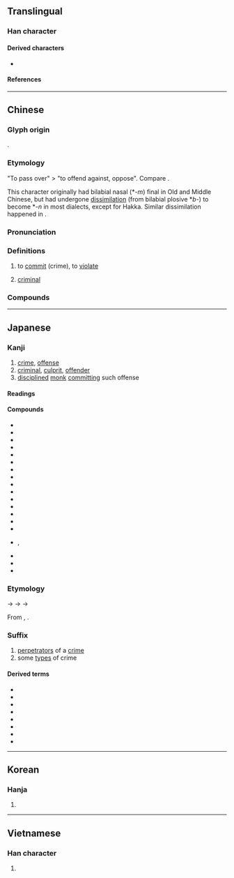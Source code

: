 {{character info}}
==Translingual==

===Han character===
{{Han char|rn=94|rad=犬|as=02|sn=5|four=47212|canj=KHSU|ids=⿰犭㔾}}

====Derived characters====
* {{l|mul|[[𠱍]], [[𣳜]]}}

====References====
{{Han ref|kx=0706.020|dkj=20238|dj=1118.170|hdz=21331.080|uh=72AF}}

----

==Chinese==
{{zh-forms}}

===Glyph origin===
{{Han etym}}
{{Han compound|犬|𢎘|ls=psc|c1=s|c2=p}}.

===Etymology===
"To pass over" > "to offend against, oppose". Compare {{zh-l|*氾}}.

This character originally had bilabial nasal (*-''m'') final in Old and Middle Chinese, but had undergone [[dissimilation]] (from bilabial plosive *''b''-) to become *-''n'' in most dialects, except for Hakka. Similar dissimilation happened in {{zh-l|*帆}}.

===Pronunciation===
{{zh-pron
|m=fàn
|m-s=
|dg=фан3
|c=faan6,faan6-2
|c_note=faan6-2 - noun only
|g=fan5
|h=pfs=fam;gd=fam4
|j=fan3
|mb=huāng
|md=huâng
|mn=qz:hoǎn/tw,xm,zz:hoān
|mn-t=huang6/huam6
|mn-t_note=huang6 - Shantou; huam6 - Chaozhou
|w=3ve
|x=fan5/fan4
|x_note=fan5 - vernacular; fan4 - literary
|mc=y
|oc=y
|cat=v,n
}}

===Definitions===
{{zh-hanzi}}

# to [[commit]] (crime), to [[violate]]
#: {{zh-x|犯罪|to '''commit''' crime}}
# [[criminal]]
#: {{zh-x|罪犯|'''criminal'''}}
#: {{zh-x|俾 個 犯{faan6-2} 走甩 咗 呀！|The '''criminal''' ran loose!|C}}

===Compounds===
{{zh-der|犯上|犯上作亂|犯不著|犯人|犯傻|犯勁|犯得上|犯得著|犯愁|犯意|犯戒|犯案|犯毒|犯法|犯渾|犯病|犯罪|犯罪團伙|犯罪學|犯罪現場|犯罪者|犯罪行為|犯罪集團|犯規|犯錯|犯難|主犯|互不侵犯|侵犯|偶犯|傾巢來犯|兇犯|共犯|再犯|冒犯|刑事犯|初犯|同案犯|囚犯|女犯|嫌犯|嫌疑犯|少年犯|從犯|性侵犯|戰犯|政治犯|明知故犯|殺人犯|流竄犯|現行犯|甲級戰犯|疑犯|秋毫無犯|竄犯|累犯|縱火犯|罪犯|脅從犯|良心犯|要犯|觸犯|越獄犯|逃犯|連續犯|進犯|過犯|違犯|重犯|來犯|不犯|單行犯|冒險犯難|再犯率|匪犯|內犯|惱犯|慣犯|各不相犯|原犯|干犯|共犯罪|慣行犯|子犯|不犯著|不是風犯|干名犯義|常業犯|作為犯|性犯罪|作姦犯科|凶犯|凜然難犯|不犯尋思|不作為犯|不犯王法|人犯|作奸犯科|前科犯|少年犯罪|共同正犯|犯顏|犯相|犯刺兒|犯夜|投手犯規|秋毫不犯|犯的上|瀆犯|犯鱗|犯款|犯不是|沖犯|教唆犯|未遂犯|犯忌諱|犯關排闥|犯疑|未決犯|犯牙兒|監犯|智能犯罪|犯調|犯罪率|有犯無隱|犯事|戰犯法庭|犯蹕|犯對|犯科|犯牛勁|犯歲|打牙犯嘴|知法犯法|犯言|犯拙|眾怒難犯|真贓實犯|犯奸|盜犯|既遂犯|犯由|暴力犯罪|白領犯罪|犯賤|犯顏苦諫|犯順|犯過|犯諱|犯舌|犯節氣|犯禁|犯法違理|犯忌|犯境|犯土|犯不上|犯惡|牽連犯|犯脾氣|真兇實犯|正犯|欽犯|犯潮|故犯|毫毛不犯|犯闕|犯而不校|技術犯規|行政犯|逆天犯順|竊犯|經濟犯罪|虞犯少年|賭犯|陵犯|認犯頭|麻犯|過贓犯法|通緝犯|調犯|首犯|軍事犯|間接正犯|觸禁犯忌|衝犯|舅犯}}

{{zh-cat|Elementary}}

----

==Japanese==

===Kanji===
{{ja-kanji|grade=5|rs=犬02}}

# [[crime]], [[offense]]
# [[criminal]], [[culprit]], [[offender]]
# [[discipline]]d [[monk]] [[commit]]ting such offense

====Readings====
{{ja-readings
|goon=ぼん<ぼん<ぼむ
|kanon=はん<はん<はむ
|kun=おか-す<をか-す
}}

====Compounds====
{{der-top|Compounds}}
* {{ja-r|犯意|はんい}}
* {{ja-r|犯行|はんこう}}
* {{ja-r|犯罪|はんざい}}
* {{ja-r|犯人|はんにん}}
* {{ja-r|違犯|いはん}}
* {{ja-r|共犯|きょうはん}}
* {{ja-r|再犯|さいはん}}
* {{ja-r|事犯|じはん}}
* {{ja-r|主犯|しゅはん}}
* {{ja-r|従犯|じゅうはん}}
* {{ja-r|初犯|しょはん}}
* {{ja-r|侵犯|しんぱん}}
* {{ja-r|正犯|せいはん}}
* {{ja-r|戦犯|せんぱん}}
* {{ja-r|防犯|ぼうはん}}
* {{ja-r|犯す|ぼん す}}, {{ja-r|犯ず|ぼんず}}
* {{ja-r|違犯|いぼん}}
* {{ja-r|女犯|にょぼん}}
* {{ja-r|不犯|ふぼん}}
{{der-bottom}}

===Etymology===
{{ja-kanjitab|はん|yomi=kanon}}
{{IPAchar|/pɨɐm/}} → {{IPAchar|/pamʉ/}} → {{IPAchar|/famʉ/}} → {{IPAchar|/haɴ/}}

From {{der|ja|ltc|sort=|-}}, {{ltc-l|犯}}.

===Suffix===
{{ja-pos|suffix|はん}}

# [[perpetrator]]s of a [[crime]]
# some [[type]]s of crime

====Derived terms====
{{der-top}}
* {{ja-r|危険%犯|きけん%-はん}}
* {{ja-r|教唆%犯|きょうさ%-はん}}
* {{ja-r|強力%犯|ごうりき%-はん}}
* {{ja-r|財政%犯|ざいせい%-はん}}
* {{ja-r|集合%犯|しゅうごう%-はん}}
* {{ja-r|状態%犯|じょうたい%-はん}}
* {{ja-r|即%時%犯|そく%じ%-はん}}
* {{ja-r|法定%犯|ほうてい%-はん}}
{{der-bottom}}

----

==Korean==

===Hanja===
{{ko-hanja|[[범하다|범할]]|범}}

# {{rfdef|ko|sort=犬02}}

----

==Vietnamese==

===Han character===
{{vi-readings|reading=phạm|rs=犬02}}

# {{rfdef|vi|sort=犬02}}